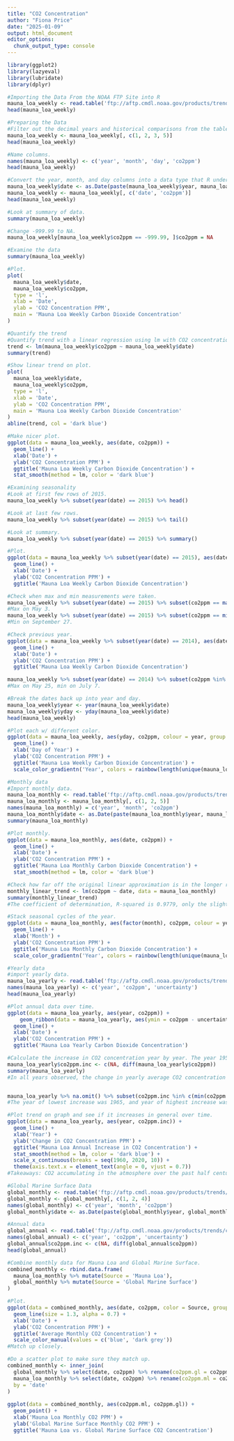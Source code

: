 ```yaml
---
title: "CO2 Concentration"
author: "Fiona Price"
date: "2025-01-09"
output: html_document
editor_options: 
  chunk_output_type: console
---
```


```r
library(ggplot2)
library(lazyeval)
library(lubridate)
library(dplyr)
```

```r
#Importing the Data From the NOAA FTP Site into R
mauna_loa_weekly <- read.table('ftp://aftp.cmdl.noaa.gov/products/trends/co2/co2_weekly_mlo.txt')
head(mauna_loa_weekly)
```

```r
#Preparing the Data
#Filter out the decimal years and historical comparisons from the table and keep the year, month, day and carbon concentration observed.
mauna_loa_weekly <- mauna_loa_weekly[, c(1, 2, 3, 5)]
head(mauna_loa_weekly)

#Name columns.
names(mauna_loa_weekly) <- c('year', 'month', 'day', 'co2ppm')
head(mauna_loa_weekly)

#Convert the year, month, and day columns into a data type that R understands as dates.
mauna_loa_weekly$date <- as.Date(paste(mauna_loa_weekly$year, mauna_loa_weekly$month, mauna_loa_weekly$day, sep = '-'), format = '%Y-%m-%d')
mauna_loa_weekly <- mauna_loa_weekly[, c('date', 'co2ppm')]
head(mauna_loa_weekly)

#Look at summary of data.
summary(mauna_loa_weekly)

#Change -999.99 to NA.
mauna_loa_weekly[mauna_loa_weekly$co2ppm == -999.99, ]$co2ppm = NA
```

```r
#Examine the data
summary(mauna_loa_weekly)

#Plot.
plot(
  mauna_loa_weekly$date,
  mauna_loa_weekly$co2ppm,
  type = 'l',
  xlab = 'Date',
  ylab = 'CO2 Concentration PPM',
  main = 'Mauna Loa Weekly Carbon Dioxide Concentration'
)
```

```r
#Quantify the trend
#Quantify trend with a linear regression using lm with CO2 concentration as the dependent variable and date as the independent variable.
trend <- lm(mauna_loa_weekly$co2ppm ~ mauna_loa_weekly$date)
summary(trend)

#Show linear trend on plot.
plot(
  mauna_loa_weekly$date,
  mauna_loa_weekly$co2ppm,
  type = 'l',
  xlab = 'Date',
  ylab = 'CO2 Concentration PPM',
  main = 'Mauna Loa Weekly Carbon Dioxide Concentration'
)
abline(trend, col = 'dark blue')

#Make nicer plot.
ggplot(data = mauna_loa_weekly, aes(date, co2ppm)) +
  geom_line() +
  xlab('Date') +
  ylab('CO2 Concentration PPM') + 
  ggtitle('Mauna Loa Weekly Carbon Dioxide Concentration') +
  stat_smooth(method = lm, color = 'dark blue')
```

```r
#Examining seasonality
#Look at first few rows of 2015.
mauna_loa_weekly %>% subset(year(date) == 2015) %>% head()

#Look at last few rows.
mauna_loa_weekly %>% subset(year(date) == 2015) %>% tail()

#Look at summary.
mauna_loa_weekly %>% subset(year(date) == 2015) %>% summary()

#Plot.
ggplot(data = mauna_loa_weekly %>% subset(year(date) == 2015), aes(date, co2ppm)) +
  geom_line() +
  xlab('Date') +
  ylab('CO2 Concentration PPM') + 
  ggtitle('Mauna Loa Weekly Carbon Dioxide Concentration')

#Check when max and min measurements were taken.
mauna_loa_weekly %>% subset(year(date) == 2015) %>% subset(co2ppm == max(co2ppm))
#Max on May 3.
mauna_loa_weekly %>% subset(year(date) == 2015) %>% subset(co2ppm == min(co2ppm))
#Min on September 27. 

#Check previous year.
ggplot(data = mauna_loa_weekly %>% subset(year(date) == 2014), aes(date, co2ppm)) +
  geom_line() +
  xlab('Date') +
  ylab('CO2 Concentration PPM') + 
  ggtitle('Mauna Loa Weekly Carbon Dioxide Concentration')

mauna_loa_weekly %>% subset(year(date) == 2014) %>% subset(co2ppm %in% c(min(co2ppm), max(co2ppm)))
#Max on May 25, min on July 7. 

#Break the dates back up into year and day.
mauna_loa_weekly$year <- year(mauna_loa_weekly$date)
mauna_loa_weekly$yday <- yday(mauna_loa_weekly$date)
head(mauna_loa_weekly)

#Plot each w/ different color.
ggplot(data = mauna_loa_weekly, aes(yday, co2ppm, colour = year, group = year)) +
  geom_line() +
  xlab('Day of Year') +
  ylab('CO2 Concentration PPM') + 
  ggtitle('Mauna Loa Weekly Carbon Dioxide Concentration') +
  scale_color_gradientn('Year', colors = rainbow(length(unique(mauna_loa_weekly$year))))
```

```r
#Monthly data
#Import monthly data. 
mauna_loa_monthly <- read.table('ftp://aftp.cmdl.noaa.gov/products/trends/co2/co2_mm_mlo.txt')
mauna_loa_monthly <- mauna_loa_monthly[, c(1, 2, 5)]
names(mauna_loa_monthly) = c('year', 'month', 'co2ppm')
mauna_loa_monthly$date <- as.Date(paste(mauna_loa_monthly$year, mauna_loa_monthly$month, '01', sep = '-'), format = '%Y-%m-%d')
summary(mauna_loa_monthly)

#Plot monthly.
ggplot(data = mauna_loa_monthly, aes(date, co2ppm)) +
  geom_line() +
  xlab('Date') +
  ylab('CO2 Concentration PPM') + 
  ggtitle('Mauna Loa Monthly Carbon Dioxide Concentration') +
  stat_smooth(method = lm, color = 'dark blue')

#Check how far off the original linear approximation is in the longer record.
monthly_linear_trend <- lm(co2ppm ~ date, data = mauna_loa_monthly)
summary(monthly_linear_trend)
#The coefficient of determination, R-squared is 0.9779, only the slightest bit down from 0.9824.

#Stack seasonal cycles of the year.
ggplot(data = mauna_loa_monthly, aes(factor(month), co2ppm, colour = year, group = year)) +
  geom_line() +
  xlab('Month') +
  ylab('CO2 Concentration PPM') + 
  ggtitle('Mauna Loa Monthly Carbon Dioxide Concentration') +
  scale_color_gradientn('Year', colors = rainbow(length(unique(mauna_loa_weekly$year))))
```

```r
#Yearly data
#import yearly data.
mauna_loa_yearly <- read.table('ftp://aftp.cmdl.noaa.gov/products/trends/co2/co2_annmean_mlo.txt')
names(mauna_loa_yearly) <- c('year', 'co2ppm', 'uncertainty')
head(mauna_loa_yearly)

#Plot annual data over time.
ggplot(data = mauna_loa_yearly, aes(year, co2ppm)) +
    geom_ribbon(data = mauna_loa_yearly, aes(ymin = co2ppm - uncertainty, ymax = co2ppm + uncertainty), alpha=0.3) +
  geom_line() +
  xlab('Date') +
  ylab('CO2 Concentration PPM') + 
  ggtitle('Mauna Loa Yearly Carbon Dioxide Concentration')

#Calculate the increase in CO2 concentration year by year. The year 1959 we’ll leave blank as NA because the annual record doesn’t have 1958 to compare. So we can track increase from 1960 to the present.
mauna_loa_yearly$co2ppm.inc <- c(NA, diff(mauna_loa_yearly$co2ppm))
summary(mauna_loa_yearly)
#In all years observed, the change in yearly average CO2 concentration was a positive increase, but by how much varied from a minimum change of 0.420 ppm up to a maximum change of 2.940. The average rate of change of 1.515 ppm per year.


mauna_loa_yearly %>% na.omit() %>% subset(co2ppm.inc %in% c(min(co2ppm.inc), max(co2ppm.inc)))
#The year of lowest increase was 1965, and year of highest increase was 1998. 

#Plot trend on graph and see if it increases in general over time.
ggplot(data = mauna_loa_yearly, aes(year, co2ppm.inc)) +
  geom_line() +
  xlab('Year') +
  ylab('Change in CO2 Concentration PPM') + 
  ggtitle('Mauna Loa Annual Increase in CO2 Concentration') +
  stat_smooth(method = lm, color = 'dark blue') +
  scale_x_continuous(breaks = seq(1960, 2020, 10)) + 
  theme(axis.text.x = element_text(angle = 0, vjust = 0.7))
#Takeaways: CO2 accumulating in the atmosphere over the past half century, and accumulating faster over time.
```

```r
#Global Marine Surface Data
global_monthly <- read.table('ftp://aftp.cmdl.noaa.gov/products/trends/co2/co2_mm_gl.txt')
global_monthly <- global_monthly[, c(1, 2, 4)]
names(global_monthly) <- c('year', 'month', 'co2ppm')
global_monthly$date <- as.Date(paste(global_monthly$year, global_monthly$month, '01', sep = '-'), format = '%Y-%m-%d')

#Annual data
global_annual <- read.table('ftp://aftp.cmdl.noaa.gov/products/trends/co2/co2_annmean_gl.txt')
names(global_annual) <- c('year', 'co2ppm', 'uncertainty')
global_annual$co2ppm.inc <- c(NA, diff(global_annual$co2ppm))
head(global_annual)

#Combine monthly data for Mauna Loa and Global Marine Surface.
combined_monthly <- rbind.data.frame(
  mauna_loa_monthly %>% mutate(Source = 'Mauna Loa'),
  global_monthly %>% mutate(Source = 'Global Marine Surface')
)

#Plot.
ggplot(data = combined_monthly, aes(date, co2ppm, color = Source, group = Source)) +
  geom_line(size = 1.3, alpha = 0.7) +
  xlab('Date') +
  ylab('CO2 Concentration PPM') + 
  ggtitle('Average Monthly CO2 Concentration') +
  scale_color_manual(values = c('blue', 'dark grey'))
#Match up closely.

#Do a scatter plot to make sure they match up.
combined_monthly <- inner_join(
  global_monthly %>% select(date, co2ppm) %>% rename(co2ppm.gl = co2ppm),
  mauna_loa_monthly %>% select(date, co2ppm) %>% rename(co2ppm.ml = co2ppm),
  by = 'date'
)
  
ggplot(data = combined_monthly, aes(co2ppm.ml, co2ppm.gl)) +
  geom_point() +
  xlab('Mauna Loa Monthly CO2 PPM') +
  ylab('Global Marine Surface Monthly CO2 PPM') +
  ggtitle('Mauna Loa vs. Global Marine Surface CO2 Concentration')
```

